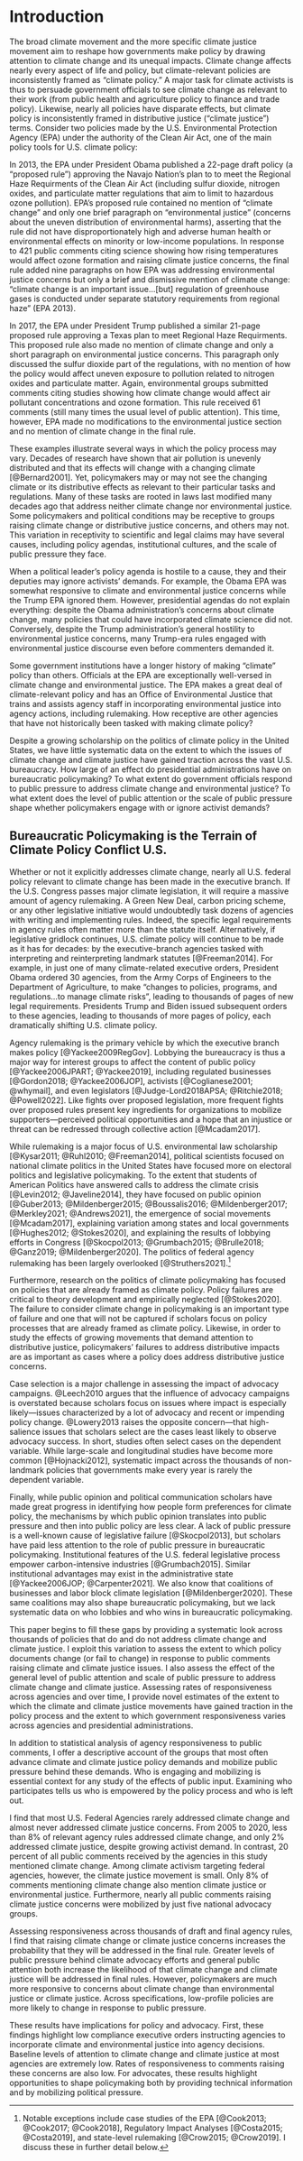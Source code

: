 # Introduction 

The broad climate movement and the more specific climate justice movement aim to reshape how governments make policy by drawing attention to climate change and its unequal impacts.
Climate change affects nearly every aspect of life and policy, but climate-relevant policies are inconsistently framed as "climate policy." A major task for climate activists is thus to persuade government officials to see climate change as relevant to their work (from public health and agriculture policy to finance and trade policy). Likewise, nearly all policies have disparate effects, but climate policy is inconsistently framed in distributive justice ("climate justice") terms. Consider two policies made by the U.S. Environmental Protection Agency (EPA) under the authority of the Clean Air Act, one of the main policy tools for U.S. climate policy:

In 2013, the EPA under President Obama published a 22-page draft policy (a "proposed rule") approving the Navajo Nation's plan to to meet the Regional Haze Requirments of the Clean Air Act (including sulfur dioxide, nitrogen oxides, and particulate matter regulations that aim to limit to hazardous ozone pollution). EPA's proposed rule contained no mention of "climate change" and only one brief paragraph on "environmental justice" (concerns about the uneven distribution of environmental harms), asserting that the rule did not have disproportionately high and adverse human health or environmental effects on minority or low-income populations.
In response to 421 public comments citing science showing how rising temperatures would affect ozone formation and raising climate justice concerns, the final rule added nine paragraphs on how EPA was addressing environmental justice concerns but only a brief and dismissive mention of climate change: "climate change is an important issue...[but] regulation of greenhouse gases is conducted under separate statutory requirements from regional haze" (EPA 2013).

In 2017, the EPA under President Trump published a similar 21-page proposed rule approving a Texas plan to meet Regional Haze Requirments. This proposed rule also made no mention of climate change and only a short paragraph on environmental justice concerns. This paragraph only discussed the sulfur dioxide part of the regulations, with no mention of how the policy would affect uneven exposure to pollution related to nitrogen oxides and particulate matter. Again, environmental groups submitted comments citing studies showing how climate change would affect air pollutant concentrations and ozone formation. This rule received 61 comments (still many times the usual level of public attention).
This time, however, EPA made no modifications to the environmental justice section and no mention of climate change in the final rule. 

These examples illustrate several ways in which the policy process may vary. Decades of research have shown that air pollution is unevenly distributed and that its effects will change with a changing climate [@Bernard2001]. Yet, policymakers may or may not see the changing climate or its distributive effects as relevant to their particular tasks and regulations. Many of these tasks are rooted in laws last modified many decades ago that address neither climate change nor environmental justice. Some policymakers and political conditions may be receptive to groups raising climate change or distributive justice concerns, and others may not. This variation in receptivity to scientific and legal claims may have several causes, including policy agendas, institutional cultures, and the scale of public pressure they face. 

When a political leader's policy agenda is hostile to a cause, they and their deputies may ignore activists' demands. For example, the Obama EPA was somewhat responsive to climate and environmental justice concerns while the Trump EPA ignored them. However, presidential agendas do not explain everything: despite the Obama administration's concerns about climate change, many policies that could have incorporated climate science did not. Conversely, despite the Trump administration's general hostility to environmental justice concerns, many Trump-era rules engaged with environmental justice discourse even before commenters demanded it. 

<!--With or without landmark legislation, most U.S. climate policy will continue to be made in dozens of federal agencies, -->
Some government institutions have a longer history of making "climate" policy than others.
Officials at the EPA are exceptionally well-versed in climate change and environmental justice. The EPA makes a great deal of climate-relevant policy and has an Office of Environmental Justice that trains and assists agency staff in incorporating environmental justice into agency actions, including rulemaking. How receptive are other agencies that have not historically been tasked with making climate policy? 

Despite a growing scholarship on the politics of climate policy in the United States, we have little systematic data on the extent to which the issues of climate change and climate justice have gained traction across the vast U.S. bureaucracy. How large of an effect do presidential administrations have on bureaucratic policymaking? 
To what extent do government officials respond to public pressure to address climate change and environmental justice? To what extent does the level of public attention or the scale of public pressure shape whether policymakers engage with or ignore activist demands? 


## Bureaucratic Policymaking is the Terrain of Climate Policy Conflict U.S.

Whether or not it explicitly addresses climate change, nearly all U.S. federal policy relevant to climate change has been made in the executive branch. 
If the U.S. Congress passes major climate legislation, it will require a massive amount of agency rulemaking. A Green New Deal, carbon pricing scheme, or any other legislative initiative would undoubtedly task dozens of agencies with writing and implementing rules. Indeed, the specific legal requirements in agency rules often matter more than the statute itself.
Alternatively, if legislative gridlock continues, U.S. climate policy will continue to be made as it has for decades: by the executive-branch agencies tasked with interpreting and reinterpreting landmark statutes [@Freeman2014]. For example, in just one of many climate-related executive orders, President Obama ordered 30 agencies, from the Army Corps of Engineers to the Department of Agriculture, to make "changes to policies, programs, and regulations...to manage climate risks", leading to thousands of pages of new legal requirements. Presidents Trump and Biden issued subsequent orders to these agencies, leading to thousands of more pages of policy, each dramatically shifting U.S. climate policy.

Agency rulemaking is the primary vehicle by which the executive branch makes policy [@Yackee2009RegGov]. Lobbying the bureaucracy is thus a major way for interest groups to affect the content of public policy [@Yackee2006JPART; @Yackee2019], including regulated businesses [@Gordon2018; @Yackee2006JOP], activists [@Coglianese2001; @whymail], and even legislators [@Judge-Lord2018APSA; @Ritchie2018; @Powell2022]. Like fights over proposed legislation, more frequent fights over proposed rules present key ingredients for organizations to mobilize supporters---perceived political opportunities and a hope that an injustice or threat can be redressed through collective action [@Mcadam2017]. 

<!-- PROBLEM: political scientists have not focused on bureaucratic politics -->

While rulemaking is a major focus of U.S. environmental law scholarship [@Kysar2011; @Ruhl2010; @Freeman2014], political scientists focused on national climate politics in the United States have focused more on electoral politics and legislative policymaking. To the extent that students of American Politics have answered calls to address the climate crisis [@Levin2012; @Javeline2014], they have focused on public opinion [@Guber2013; @Mildenberger2015; @Boussalis2016; @Mildenberger2017; @Merkley2021; @Andrews2021], the emergence of social movements [@Mcadam2017], explaining variation among states and local governments [@Hughes2012; @Stokes2020], and explaining the results of lobbying efforts in Congress [@Skocpol2013; @Grumbach2015; @Brulle2018; @Ganz2019; @Mildenberger2020]. The politics of federal agency rulemaking has been largely overlooked [@Struthers2021].^[Notable exceptions include case studies of the EPA <!--@Cook2013, @Cook2014,--> [@Cook2013; @Cook2017; @Cook2018], Regulatory Impact Analyses [@Costa2015; @Costa2019], and state-level rulemaking [@Crow2015; @Crow2019]. I discuss these in further detail below.] <!--, and @Rios2020 on ej-->

<!--gap: selection on the DV-->
Furthermore, research on the politics of climate policymaking has focused on policies that are already framed as climate policy. Policy failures are critical to theory development and empirically neglected [@Stokes2020]. The failure to consider climate change in policymaking is an important type of failure and one that will not be captured if scholars focus on policy processes that are already framed as climate policy. Likewise, in order to study the effects of growing movements that demand attention to distributive justice, policymakers' failures to address distributive impacts are as important as cases where a policy does address distributive justice concerns. 

Case selection is a major challenge in assessing the impact of advocacy campaigns. @Leech2010 argues that the influence of advocacy campaigns is overstated because scholars focus on issues where impact is especially likely---issues characterized by a lot of advocacy and recent or impending policy change. @Lowery2013 raises the opposite concern---that high-salience issues that scholars select are the cases least likely to observe advocacy success. In short, studies often select cases on the dependent variable. While large-scale and longitudinal studies have become more common [@Hojnacki2012], systematic impact across the thousands of non-landmark policies that governments make every year is rarely the dependent variable.

<!--gap: mechanisms--->
Finally, while public opinion and political communication scholars have made great progress in identifying how people form preferences for climate policy, the mechanisms by which public opinion translates into public pressure and then into public policy are less clear.
A lack of public pressure is a well-known cause of legislative failure [@Skocpol2013], but scholars have paid less attention to the role of public pressure in bureaucratic policymaking. Institutional features of the U.S. federal legislative process empower carbon-intensive industries [@Grumbach2015]. Similar institutional advantages may exist in the administrative state [@Yackee2006JOP; @Carpenter2021]. We also know that coalitions of businesses and labor block climate legislation [@Mildenberger2020]. These same coalitions may also shape bureaucratic policymaking, but we lack systematic data on who lobbies and who wins in bureaucratic policymaking.


<!--this paper-->


This paper begins to fill these gaps by providing a systematic look across thousands of policies that do and do not address climate change and climate justice. I exploit this variation to assess the extent to which policy documents change (or fail to change) in response to public comments raising climate and climate justice issues. I also assess the effect of the general level of public attention and scale of public pressure to address climate change and climate justice. Assessing rates of responsiveness across agencies and over time, I provide novel estimates of the extent to which the climate and climate justice movements have gained traction in the policy process and the extent to which government responsiveness varies across agencies and presidential administrations.

In addition to statistical analysis of agency responsiveness to public comments, I offer a descriptive account of the groups that most often advance climate and climate justice policy demands and mobilize public pressure behind these demands. Who is engaging and mobilizing is essential context for any study of the effects of public input. Examining who participates tells us who is empowered by the policy process and who is left out.

I find that most U.S. Federal Agencies rarely addressed climate change and almost never addressed climate justice concerns. From 2005 to 2020, less than 8% of relevant agency rules addressed climate change, and only 2% addressed climate justice, despite growing activist demand.
In contrast, 20 percent of all public comments received by the agencies in this study mentioned climate change. 
Among climate activism targeting federal agencies, however, the climate justice movement is small. Only 8% of comments mentioning climate change also mention climate justice or environmental justice. Furthermore, nearly all public comments raising climate justice concerns were mobilized by just five national advocacy groups. 

Assessing responsiveness across thousands of draft and final agency rules, I find that raising climate change or climate justice concerns increases the probability that they will be addressed in the final rule. Greater levels of public pressure behind climate advocacy efforts and general public attention both increase the likelihood of that climate change and climate justice will be addressed in final rules. However, policymakers are much more responsive to concerns about climate change than environmental justice or climate justice.
Across specifications, low-profile policies are more likely to change in response to public pressure. 

These results have implications for policy and advocacy. First, these findings highlight low compliance executive orders instructing agencies to incorporate climate and environmental justice into agency decisions.
Baseline levels of attention to climate change and climate justice at most agencies are extremely low. Rates of responsiveness to comments raising these concerns are also low. For advocates, these results highlight opportunities to shape policymaking both by providing technical information and by mobilizing political pressure. 